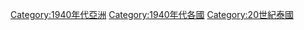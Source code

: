 [[Category:1940年代亞洲|Category:1940年代亞洲]]
[[Category:1940年代各國|Category:1940年代各國]]
[[Category:20世紀泰國|Category:20世紀泰國]]